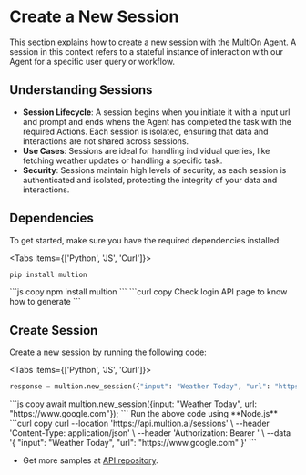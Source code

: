 # Create a New Session

This section explains how to create a new session with the MultiOn Agent. A session in this context refers to a stateful instance of interaction with our Agent for a specific user query or workflow.

## Understanding Sessions

- **Session Lifecycle**: A session begins when you initiate it with a input url and prompt and ends whens the Agent has completed the task with the required Actions. Each session is isolated, ensuring that data and interactions are not shared across sessions.
- **Use Cases**: Sessions are ideal for handling individual queries, like fetching weather updates or handling a specific task.
- **Security**: Sessions maintain high levels of security, as each session is authenticated and isolated, protecting the integrity of your data and interactions.


## Dependencies


To get started, make sure you have the required dependencies installed:

<Tabs items={['Python', 'JS', 'Curl']}>
  <Tab>
  ```python copy
  pip install multion
  ```
  </Tab>
  <Tab>
  ```js copy 
  npm install multion
  ```
  </Tab>
  <Tab>
  ```curl copy
  Check login API page to know how to generate <AUTH_TOKEN>
  ```
  </Tab>
</Tabs>

## Create Session

Create a new session by running the following code:

<Tabs items={['Python', 'JS', 'Curl']}>
  <Tab>
  ```python copy
  response = multion.new_session({"input": "Weather Today", "url": "https://www.google.com"})
  ```
  </Tab>
  <Tab>
  ```js copy 
  await multion.new_session({input: "Weather Today", url: "https://www.google.com"});
  ```
  <Callout type="info" emoji="ℹ️">
  Run the above code using **Node.js**
  </Callout>
  </Tab>
  <Tab>
  ```curl copy
  curl --location 'https://api.multion.ai/sessions' \
  --header 'Content-Type: application/json' \
  --header 'Authorization: Bearer <AUTH_TOKEN>' \
  --data '{
    "input": "Weather Today",
    "url": "https://www.google.com"
  }'
  ```
  </Tab>
</Tabs>

- Get more samples at [API repository](https://github.com/MULTI-ON/api).


